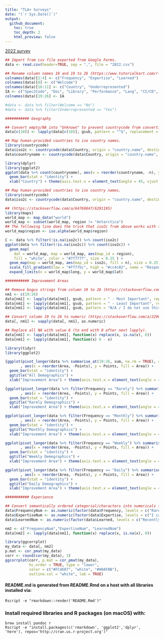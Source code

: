 ```yaml
---
title: "TLA+ Surveys"
date: "(`r Sys.Date()`)"
output: 
  github_document:
    toc: true
    toc_depth: 2
    html_preview: false
---
```


[2022 survey](https://docs.google.com/forms/d/1GQnqZgfJKTZgZd-TydtdqT8axvRrTdWH7M87VUt0_Wk/edit?usp=sharing)


```r
## Import from csv file exported from Google Forms.
data <- read.csv(header=TRUE, sep = ",", file = "2022.csv")

## Rename column names 10 and 19 to 26 (https://www.tutorialkart.com/r-tutorial/r-dataframe-change-column-name/).
colnames(data)[2:4] <- c("Frequency", "Expertise", "Learned")
colnames(data)[8] <- c("Welcome")
colnames(data)[10:11] <- c("Country", "Underrepresented")
IA <- c("Spec2Code", "Doc", "Library", "Performance", "Lang", "CI/CD", "Extensibility", "IDE")
colnames(data)[19:26] <- IA

#data <- data %>% filter(Welcome == "No") 
#data <- data %>% filter(Underrepresented == "Yes") 

########### Geography

## Convert empty/NA into "Unknown" to prevent countrycode from converting it into Namibia.
data[c(10)] <- lapply(data[c(10)], gsub, pattern = "^$", replacement = "Unknown", ignore.case = TRUE)

## Map human-provided countries to iso country names.
library(countrycode)
data$iso2c <- countrycode(data$Country, origin = "country.name", destination = "iso2c")
data$countryname <- countrycode(data$Country, origin = "country.name", destination = "country.name")

library(dplyr)
library(ggplot2)
ggplot(data %>% count(countryname), aes(x = reorder(countryname, -n), y = n, fill = countryname)) + 
  geom_bar(stat = "identity") +
  xlab("Country") + theme(axis.text.x = element_text(angle = 45, vjust = 0.5, hjust=1))

## Map human-provided countries to iso country names.
library(countrycode)
data$iso2c <- countrycode(data$Country, origin = "country.name", destination = "iso2c")

## (https://stackoverflow.com/a/64769847/6291195)
library(maps)
world_map <- map_data("world")
world_map <- subset(world_map, region != "Antarctica")
## The following line does the trick that iso2c from above works with the map.
world_map$region <- iso.alpha(world_map$region)

C <- data %>% filter(!is.na(iso2c)) %>% count(iso2c)
ggplot(data %>% filter(!is.na(iso2c)) %>% count(iso2c)) +
  geom_map(
    dat = world_map, map = world_map, aes(map_id = region),
    fill = "white", color = "#7f7f7f", size = 0.25 ) +
  geom_map(map = world_map, aes(map_id = iso2c, fill = n), size = 0.25) +
  scale_fill_gradient(low = "#fff7bc", high = "#cc4c02", name = "Respondants") +
  expand_limits(x = world_map$long, y = world_map$lat)

########### Improvement Areas

## Remove bogus strings from column 19 to 26 (https://stackoverflow.com/a/56963488/6291195).
nm1 <- c(19:26) 
data[nm1] <- lapply(data[nm1], gsub, pattern = " - Most Important", replacement = "")
data[nm1] <- lapply(data[nm1], gsub, pattern = " - Least Important", replacement = "")
data[nm1] <- lapply(data[nm1], gsub, pattern = "N/A / I do not use this", replacement = "")

## Convert column 19 to 26 to numeric (https://stackoverflow.com/a/2290107/6291195).
data[, nm1] <- sapply(data[, nm1], as.numeric)

## Replace all NA with value 6 (to end with 0 after next lapply).
data[nm1] <- lapply(data[nm1], function(x) replace(x, is.na(x), 6))
data[nm1] <- lapply(data[nm1], function(x) 6 - x)

library(tidyr)
library(ggplot2)

{ggplot(pivot_longer(data %>% summarise_at(19:26, sum, na.rm = TRUE), cols=1:8, names_to = "Area", values_to = "Points")
       , aes(x = reorder(Area, -Points), y = Points, fill = Area)) + 
  geom_bar(stat = "identity") +
  ggtitle("All Demographics") +
  xlab("Improvement Area") + theme(axis.text.x = element_text(angle = 45, vjust = 0.5, hjust=1))}

{ggplot(pivot_longer(data %>% filter(Frequency == "Rarely") %>% summarise_at(19:26, sum, na.rm = TRUE), cols=1:8, names_to = "Area", values_to = "Points")
       , aes(x = reorder(Area, -Points), y = Points, fill = Area)) + 
  geom_bar(stat = "identity") +
  ggtitle("Rarely Demographics") +
  xlab("Improvement Area") + theme(axis.text.x = element_text(angle = 45, vjust = 0.5, hjust=1))}

ggplot(pivot_longer(data %>% filter(Frequency == "Monthly") %>% summarise_at(19:26, sum, na.rm = TRUE), cols=1:8, names_to = "Area", values_to = "Points")
       , aes(x = reorder(Area, -Points), y = Points, fill = Area)) + 
  geom_bar(stat = "identity") +
  ggtitle("Monthly Demographics") +
  xlab("Improvement Area") + theme(axis.text.x = element_text(angle = 45, vjust = 0.5, hjust=1))

ggplot(pivot_longer(data %>% filter(Frequency == "Weekly") %>% summarise_at(19:26, sum, na.rm = TRUE), cols=1:8, names_to = "Area", values_to = "Points")
       , aes(x = reorder(Area, -Points), y = Points, fill = Area)) + 
  geom_bar(stat = "identity") +
  ggtitle("Weekly Demographics") +
  xlab("Improvement Area") + theme(axis.text.x = element_text(angle = 45, vjust = 0.5, hjust=1))

ggplot(pivot_longer(data %>% filter(Frequency == "Daily") %>% summarise_at(19:26, sum, na.rm = TRUE), cols=1:8, names_to = "Area", values_to = "Points")
       , aes(x = reorder(Area, -Points), y = Points, fill = Area)) + 
  geom_bar(stat = "identity") +
  ggtitle("Daily Demographics") +
  xlab("Improvement Area") + theme(axis.text.x = element_text(angle = 45, vjust = 0.5, hjust=1))

########### Experience

## Convert semantically ordered categorial/characters into numericals for correlation analysis.
data$FrequencyNum <- as.numeric(factor(data$Frequency, levels = c("Rarely", "Monthly", "Weekly", "Daily")))
data$ExpertiseNum <- as.numeric(factor(data$Expertise, levels = c("I can neither read nor write TLA+", "I can write useful specifications for work, but it's a struggle", "I can write simple specifications", "I am productive writing TLA+", "I am an expert")))
data$LearnedNum <- as.numeric(factor(data$Learned, levels = c("Recently", "Within last 12 months", "Within last 5 years", "Longer than 5 years ago")))

nm2 <- c("FrequencyNum","ExpertiseNum", "LearnedNum")
data[nm2] <- lapply(data[nm1], function(x) replace(x, is.na(x), 0))

library(ggcorrplot)
my_data <- data[, nm2]
p.mat <- cor_pmat(my_data)
corr <- round(cor(my_data), 3)
ggcorrplot(corr, p.mat = cor_pmat(my_data),
           hc.order = TRUE, type = "lower",
           color = c("#FC4E07", "white", "#00AFBB"),
           outline.col = "white", lab = TRUE)
```

#### README.md is generated from README.Rmd on a host with all libraries installed via:
```shell
Rscript -e "rmarkdown::render('README.Rmd')"
```
### Install required libraries and R packages (on macOS) with:
```shell
brew install pandoc r
Rscript -e "install.packages(c('rmarkdown', 'ggplot2','dplyr', 'here'), repos='http://cran.us.r-project.org')"
```